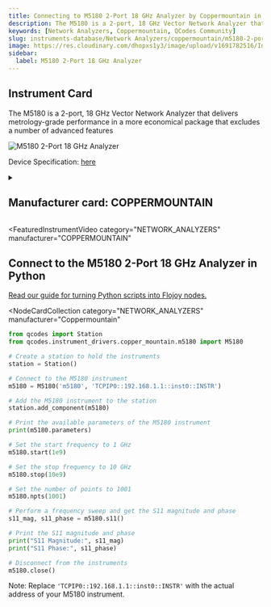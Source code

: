 ```yaml
---
title: Connecting to M5180 2-Port 18 GHz Analyzer by Coppermountain in Python
description: The M5180 is a 2-port, 18 GHz Vector Network Analyzer that delivers metrology-grade performance in a more economical package that excludes a number of advanced features
keywords: [Network Analyzers, Coppermountain, QCodes Community]
slug: instruments-database/Network Analyzers/coppermountain/m5180-2-port-18-ghz-analyzer
image: https://res.cloudinary.com/dhopxs1y3/image/upload/v1691782516/Instruments/Network%20Analyzer/M5180-2-Port-18-GHz-Analyzer/M5180-2-Port-18-GHz-Analyzer.png
sidebar:
  label: M5180 2-Port 18 GHz Analyzer
---
```



## Instrument Card

The M5180 is a 2-port, 18 GHz Vector Network Analyzer that delivers metrology-grade performance in a more economical package that excludes a number of advanced features

![M5180 2-Port 18 GHz Analyzer](https://res.cloudinary.com/dhopxs1y3/image/upload/v1691782516/Instruments/Network%20Analyzer/M5180-2-Port-18-GHz-Analyzer/M5180-2-Port-18-GHz-Analyzer.png)

Device Specification: [here](https://coppermountaintech.com/m-series-data-sheet/)

<details style={{ marginTop: "15px"}}>
<summary><h2 style={{display:'inline'}}>Manufacturer card: COPPERMOUNTAIN</h2></summary>

![COPPERMOUNTAIN](https://res.cloudinary.com/dhopxs1y3/image/upload/v1692806129/Instruments/Vendor%20Logos/Coppermountain.png)

**Copper Mountain Technologies** develops innovative RF test and measurement solutions for engineers worldwide that enable engineers to extend their reach.

- Headquarters: US
- Yearly Revenue (millions, USD): 301
- Vendor Website: [here](https://coppermountaintech.com/)

</details>


<FeaturedInstrumentVideo
  category="NETWORK_ANALYZERS"
  manufacturer="COPPERMOUNTAIN"
></FeaturedInstrumentVideo>

## Connect to the M5180 2-Port 18 GHz Analyzer in Python

[Read our guide for turning Python scripts into Flojoy nodes.](https://docs.flojoy.ai/contribution/blocks/custom-flojoy-block/)


<Tabs>
<TabItem value="Flojoy" label="Flojoy" className="flojoy-instrument-tabs">

<NodeCardCollection
  category="NETWORK_ANALYZERS"
  manufacturer="Coppermountain"
></NodeCardCollection>

</TabItem>
<TabItem value="QCodes Community" label="QCodes Community">

```python
from qcodes import Station
from qcodes.instrument_drivers.copper_mountain.m5180 import M5180

# Create a station to hold the instruments
station = Station()

# Connect to the M5180 instrument
m5180 = M5180('m5180', 'TCPIP0::192.168.1.1::inst0::INSTR')

# Add the M5180 instrument to the station
station.add_component(m5180)

# Print the available parameters of the M5180 instrument
print(m5180.parameters)

# Set the start frequency to 1 GHz
m5180.start(1e9)

# Set the stop frequency to 10 GHz
m5180.stop(10e9)

# Set the number of points to 1001
m5180.npts(1001)

# Perform a frequency sweep and get the S11 magnitude and phase
s11_mag, s11_phase = m5180.s11()

# Print the S11 magnitude and phase
print("S11 Magnitude:", s11_mag)
print("S11 Phase:", s11_phase)

# Disconnect from the instruments
m5180.close()
```

Note: Replace `'TCPIP0::192.168.1.1::inst0::INSTR'` with the actual address of your M5180 instrument.

</TabItem>
</Tabs>
